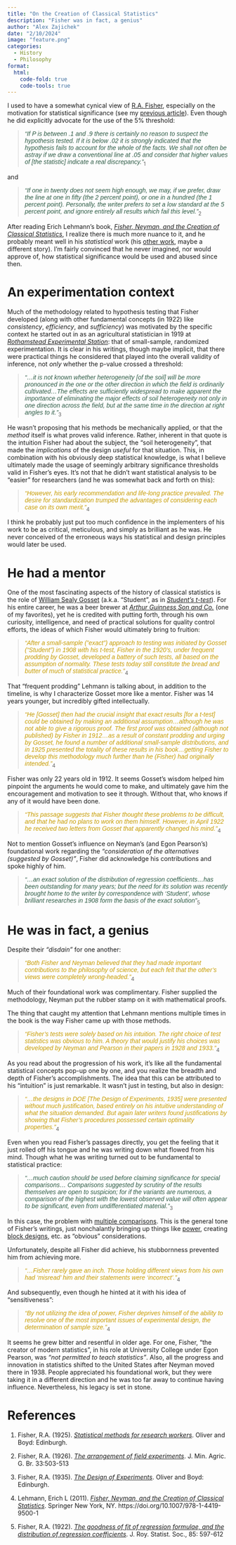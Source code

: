 ```yaml
---
title: "On the Creation of Classical Statistics"
description: "Fisher was in fact, a genius"
author: "Alex Zajichek"
date: "2/10/2024"
image: "feature.png"
categories:
  - History
  - Philosophy
format:
  html:
    code-fold: true
    code-tools: true
---
```



I used to have a somewhat cynical view of [R.A. Fisher](https://en.wikipedia.org/wiki/Ronald_Fisher), especially on the motivation for statistical significance (see my [previous article](https://www.zajichekstats.com/post/statistical-significance-is-insignificant/)). Even though he did explicitly advocate for the use of the 5% threshold:

> <span style="font-family: Verdana, sans-serif; font-style: italic; font-size: 14px; color: #2e5c46">"If P is between .1 and .9 there is certainly no reason to suspect the hypothesis tested. If it is below .02 it is strongly indicated that the hypothesis fails to account for the whole of the facts. We shall not often be astray if we draw a conventional line at .05 and consider that higher values of [the statistic] indicate a real discrepancy."</span><sub>1</sub>

and 

> <span style="font-family: Verdana, sans-serif; font-style: italic; font-size: 14px; color: #2e5c46">"If one in twenty does not seem high enough, we may, if we prefer, draw the line at one in fifty (the 2 percent point), or one in a hundred (the 1 percent point). Personally, the writer prefers to set a low standard at the 5 percent point, and ignore entirely all results which fail this level."</span><sub>2</sub>

After reading Erich Lehmann's book, [_Fisher, Neyman, and the Creation of Classical Statistics_](https://link.springer.com/book/10.1007/978-1-4419-9500-1), I realize there is much more nuance to it, and he probably meant well in his _statistical_ work (his [other work](https://www.ncbi.nlm.nih.gov/pmc/articles/PMC2942659/), maybe a different story). I'm fairly convinced that he never imagined, nor would approve of, how statistical significance would be used and abused since then.

# An experimentation context

Much of the methodology related to hypothesis testing that Fisher developed (along with other fundamental concepts (in 1922) like _consistency_, _efficiency_, and _sufficiency_) was motivated by the specific context he started out in as an agricultural statistician in 1919 at [_Rothamstead Experimental Station_](https://www.rothamsted.ac.uk/): that of small-sample, randomized experimentation. It is clear in his writings, though maybe implicit, that there were practical things he considered that played into the overall validity of inference, not _only_ whether the p-value crossed a threshold:

> <span style="font-family: Verdana, sans-serif; font-style: italic; font-size: 14px; color: #2e5c46">"...it is not known whether heterogeneity [of the soil] will be more pronounced in the one or the other direction in which the field is ordinarily cultivated...The effects are sufficiently widespread to make apparent the importance of eliminating the major effects of soil heterogeneity not only in one direction across the field, but at the same time in the direction at right angles to it."</span><sub>3</sub>

He wasn't proposing that his methods be mechanically applied, or that the _method_ itself is what proves valid inference. Rather, inherent in that quote is the intuition Fisher had about the subject, the "soil heterogeneity", that made the _implications_ of the design _useful_ for that situation. This, in combination with his obviously deep statistical knowledge, is what I believe ultimately made the usage of seemingly arbitrary significance thresholds valid in Fisher's eyes. It's not that he didn't want statistical analysis to be "easier" for researchers (and he was somewhat back and forth on this):

> <span style="font-family: Verdana, sans-serif; font-style: italic; font-size: 14px; color: #c79c00">"However, his early recommendation and life-long practice prevailed. The desire for standardization trumped the advantages of considering each case on its own merit."</span><sub>4</sub>

I think he probably just put too much confidence in the implementers of his work to be as critical, meticulous, and simply as brilliant as he was. He never conceived of the erroneous ways his statistical and design principles would later be used.

# He had a mentor

One of the most fascinating aspects of the history of classical statistics is the role of [William Sealy Gosset](https://en.wikipedia.org/wiki/William_Sealy_Gosset) (a.k.a. "Student", as in [_Student's t-test_](https://en.wikipedia.org/wiki/Student%27s_t-test)). For his entire career, he was a beer brewer at [_Arthur Guinness Son and Co._](https://en.wikipedia.org/wiki/Guinness_Brewery) (one of my favorites), yet he is credited with putting forth, through his own curiosity, intelligence, and need of practical solutions for quality control efforts, the ideas of which Fisher would ultimately bring to fruition:

> <span style="font-family: Verdana, sans-serif; font-style: italic; font-size: 14px; color: #c79c00">"After a small-sample ("exact") approach to testing was initiated by Gosset ("Student") in 1908 with his t-test, Fisher in the 1920's, under frequent prodding by Gosset, developed a battery of such tests, all based on the assumption of normality. These tests today still constitute the bread and butter of much of statistical practice."</span><sub>4</sub>

That "frequent prodding" Lehmann is talking about, in addition to the timeline, is why I characterize Gosset more like a mentor. Fisher was 14 years younger, but incredibly gifted intellectually. 

> <span style="font-family: Verdana, sans-serif; font-style: italic; font-size: 14px; color: #c79c00">"He [Gosset] then had the crucial insight that exact results [for a t-test] could be obtained by making an additional assumption...although he was not able to give a rigorous proof. The first proof was obtained (although not published) by Fisher in 1912...as a result of constant prodding and urging by Gosset, he found a number of additional small-sample distributions, and in 1925 presented the totality of these results in his book...getting Fisher to develop this methodology much further than he (Fisher) had originally intended."</span><sub>4</sub>

Fisher was only 22 years old in 1912. It seems Gosset's wisdom helped him pinpoint the arguments he would come to make, and ultimately gave him the encouragement and motivation to see it through. Without that, who knows if any of it would have been done.

> <span style="font-family: Verdana, sans-serif; font-style: italic; font-size: 14px; color: #c79c00">"This passage suggests that Fisher thought these problems to be difficult, and that he had no plans to work on them himself. However, in April 1922 he received two letters from Gosset that apparently changed his mind."</span><sub>4</sub>

Not to mention Gosset's influence on Neyman's (and Egon Pearson's) foundational work regarding the _"consideration of the alternatives (suggested by Gosset)"_, Fisher did acknowledge his contributions and spoke highly of him.

> <span style="font-family: Verdana, sans-serif; font-style: italic; font-size: 14px; color: #2e5c46">"...an exact solution of the distribution of regression coefficients...has been outstanding for many years; but the need for its solution was recently brought home to the writer by correspondence with 'Student', whose brilliant researches in 1908 form the basis of the exact solution"</span><sub>5</sub>

# He was in fact, a genius

Despite their _"disdain"_ for one another:

> <span style="font-family: Verdana, sans-serif; font-style: italic; font-size: 14px; color: #c79c00">"Both Fisher and Neyman believed that they had made important contributions to the philosophy of science, but each felt that the other's views were completely wrong-headed."</span><sub>4</sub>

Much of their foundational work was complimentary. Fisher supplied the methodology, Neyman put the rubber stamp on it with mathematical proofs.

The thing that caught my attention that Lehmann mentions multiple times in the book is the way Fisher came up with those methods.

> <span style="font-family: Verdana, sans-serif; font-style: italic; font-size: 14px; color: #c79c00">"Fisher's tests were solely based on his intuition. The right choice of test statistics was obvious to him. A theory that would justify his choices was developed by Neyman and Pearson in their papers in 1928 and 1933."</span><sub>4</sub>

As you read about the progression of his work, it's like all the fundamental statistical concepts pop-up one by one, and you realize the breadth and depth of Fisher's accomplishments. The idea that this can be attributed to his "intuition" is just remarkable. It wasn't just in testing, but also in design:

> <span style="font-family: Verdana, sans-serif; font-style: italic; font-size: 14px; color: #c79c00">"...the designs in DOE [The Design of Experiments, 1935] were presented without much justification, based entirely on his intuitive understanding of what the situation demanded. But again later writers found justifications by showing that Fisher's procedures possessed certain optimality properties."</span><sub>4</sub>

Even when you read Fisher's passages directly, you get the feeling that it just rolled off his tongue and he was writing down what flowed from his mind. Though what he was writing turned out to be fundamental to statistical practice:

> <span style="font-family: Verdana, sans-serif; font-style: italic; font-size: 14px; color: #2e5c46">"...much caution should be used before claiming significance for special comparisons... Comparisons suggested by scrutiny of the results themselves are open to suspicion; for if the variants are numerous, a comparison of the highest with the lowest observed value will often appear to be significant, even from undifferentiated material."</span><sub>3</sub>

In this case, the problem with [multiple comparisons](https://en.wikipedia.org/wiki/Multiple_comparisons_problem). This is the general tone of Fisher's writings, just nonchalantly bringing up things like [power](https://en.wikipedia.org/wiki/Power_of_a_test), creating [block designs](https://en.wikipedia.org/wiki/Blocking_(statistics)), etc. as "obvious" considerations.

Unfortunately, despite all Fisher did achieve, his stubbornness prevented him from achieving more.

> <span style="font-family: Verdana, sans-serif; font-style: italic; font-size: 14px; color: #c79c00">"...Fisher rarely gave an inch. Those holding different views from his own had 'misread' him and their statements were 'incorrect'."</span><sub>4</sub>

And subsequently, even though he hinted at it with his idea of "sensitiveness":

> <span style="font-family: Verdana, sans-serif; font-style: italic; font-size: 14px; color: #c79c00">"By not utilizing the idea of power, Fisher deprives himself of the ability to resolve one of the most important issues of experimental design, the determination of sample size."</span><sub>4</sub>

It seems he grew bitter and resentful in older age. For one, Fisher, "the creator of modern statistics", in his role at University College under Egon Pearson, was _"not permitted to teach statistics"_. Also, all the progress and innovation in statistics shifted to the United States after Neyman moved there in 1938. People appreciated his foundational work, but they were taking it in a different direction and he was too far away to continue having influence. Nevertheless, his legacy is set in stone.

# References

1. Fisher, R.A. (1925). [_Statistical methods for research workers_](https://link.springer.com/chapter/10.1007/978-1-4612-4380-9_6). Oliver and Boyd: Edinburgh.

2. Fisher, R.A. (1926). [_The arrangement of field experiments_](https://link.springer.com/chapter/10.1007/978-1-4612-4380-9_8). J. Min. Agric. G. Br. 33:503-513

3. Fisher, R.A. (1935). [_The Design of Experiments_](https://en.wikipedia.org/wiki/The_Design_of_Experiments). Oliver and Boyd: Edinburgh. 

4. Lehmann, Erich L (2011). [_Fisher, Neyman, and the Creation of Classical Statistics_](https://link.springer.com/book/10.1007/978-1-4419-9500-1). Springer New York, NY. https://doi.org/10.1007/978-1-4419-9500-1

5. Fisher, R.A. (1922). [_The goodness of fit of regression formulae, and the distribution of regression coefficients_](https://www.jstor.org/stable/2341124). J. Roy. Statist. Soc., 85: 597-612